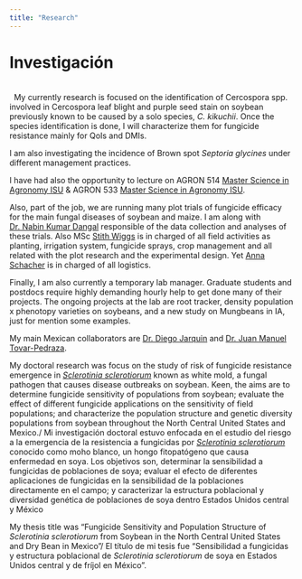 ```yaml
---
title: "Research"
---
```

  

# Investigación
&nbsp;    
&nbsp;
My currently research is focused on the identification of Cercospora spp. involved in Cercospora leaf blight and purple seed stain on soybean previously known to be caused by a solo species, _C. kikuchii_. Once the species identification is done, I will characterize them for fungicide resistance mainly for QoIs and DMIs. 

I am also investigating the incidence of Brown spot _Septoria glycines_ under different management practices.

I have had also the opportunity to lecture on AGRON 514 [Master Science in Agronomy ISU](https://www.agonline.iastate.edu/courses/course/2022-spring/agron-514-1) & AGRON 533 [Master Science in Agronomy ISU](https://www.agonline.iastate.edu/courses/course/2021-summer/agron-533-1).

Also, part of the job, we are running many plot trials of fungicide efficacy for the main fungal diseases of soybean and maize. I am along with [Dr. Nabin Kumar Dangal](https://www.researchgate.net/profile/Nabin-Dangal-2) responsible of the data collection and analyses of these trials. Also MSc [Stith Wiggs](https://www.plantpath.iastate.edu/people/stith-wiggs) is in charged of all field activities as planting, irrigation system, fungicide sprays, crop management and all related with the plot research and the experimental design. Yet [Anna Schacher](https://www.linkedin.com/in/anna-schacher-b9a4941b7?trk=public_profile_browsemap_profile-result-card_result-card_full-click&original_referer=https%3A%2F%2Fwww.google.com%2F) is in charged of all logistics. 

Finally, I am also currently a temporary lab manager. Graduate students and postdocs require highly demanding hourly help to get done many of their projects. The ongoing projects at the lab are root tracker, density population x phenotopy varieties on soybeans, and a new study on Mungbeans in IA, just for mention some examples.

My main Mexican collaborators are  [Dr. Diego Jarquin](https://agronomy.ifas.ufl.edu/people/diego-jarquin/) and [Dr. Juan Manuel Tovar-Pedraza](https://www.researchgate.net/profile/Juan-Tovar-Pedraza).

My doctoral research was focus on the study of risk of fungicide resistance emergence in [_Sclerotinia sclerotiorum_](https://onlinelibrary.wiley.com/doi/full/10.1111/j.1364-3703.2005.00316.x)
known as white mold, a fungal pathogen that causes disease outbreaks on soybean. Keen, the aims are  to determine fungicide sensitivity of populations from soybean; evaluate the effect of different fungicide applications on the sensitivity of field populations; and characterize the population structure and genetic diversity populations from soybean throughout the North Central United States and Mexico./ Mi  investigación doctoral estuvo enfocada en el estudio del riesgo a la emergencia de la resistencia a fungicidas por [_Sclerotinia sclerotiorum_](https://onlinelibrary.wiley.com/doi/full/10.1111/j.1364-3703.2005.00316.x)  conocido como moho blanco, un hongo fitopatógeno que causa enfermedad en soya. Los objetivos son, determinar la sensibilidad a fungicidas de poblaciones de soya; evaluar el efecto de diferentes aplicaciones de fungicidas en la sensibilidad de la poblaciones directamente en el campo; y caracterizar la estructura poblacional y diversidad genética de poblaciones de soya dentro Estados Unidos central y México  

My thesis title was "Fungicide Sensitivity and Population Structure of _Sclerotinia sclerotiorum_ from Soybean in
the North Central United States and Dry Bean
in Mexico"/ El título de mi tesis fue  "Sensibilidad a fungicidas y estructura poblacional de _Sclerotinia sclerotiorum_ de soya en Estados Unidos central y de fríjol en México".